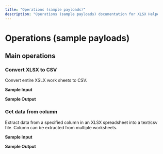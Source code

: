 ```yaml
---
title: "Operations (sample payloads)"
description: "Operations (sample payloads) documentation for XLSX Helper connector"
---
```


# Operations (sample payloads)

## Main operations

### Convert XLSX to CSV

Convert entire XSLX work sheets to CSV.

**Sample Input**

**Sample Output**

### Get data from column

Extract data from a specified column in an XLSX spreadsheet into a text/csv file. Column can be extracted from multiple worksheets.

**Sample Input**

**Sample Output**
